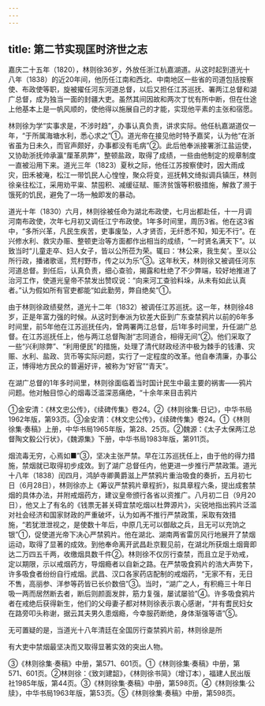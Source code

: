 ```yaml
---
---
---
```

title: 第二节实现匡时济世之志
---



嘉庆二十五年（1820），林则徐36岁，外放任浙江杭嘉湖道。从这时起到道光十八年（1838）的近20年间，他历任江南和西北、中南地区一些省的司道包括按察使、布政使等职，旋被擢任河东河道总督，以后又担任江苏巡抚、署两江总督和湖广总督，成为独当一面的封疆大吏。虽然其间因故和两次丁忧有所中断，但在仕途上他基本上是一帆风顺的，使他得以施展自己的才能，实现他平素的主张和宿愿。

林则徐为学“实事求是，不涉时趋”，办事认真负责，讲求实际。他任杭嘉湖道仅一年，“于所属海塘水利，悉心求之”①。道光帝在接见他时特予嘉奖，认为他“在浙省虽为日未久，而官声颇好，办事都没有毛病”②。此后他奉派接署浙江盐运使，又协助浙抚帅承瀛“厘革夙弊”，整顿盐政，取得了成绩，一些由他制定的规章制度一直被沿用下来。道光三年（1823）夏秋之际，他任江苏按察使时，因大雨成灾，田禾被淹，松江一带饥民人心惶惶，聚众将变，巡抚韩文绮拟调兵镇压，林则徐亲往松江，采用劝平粜、禁囤积、减缓征赋、赈济贫饿等积极措施，解救了濒于饿死的饥民，避免了一场一触即发的暴动。

道光十年（1830）六月，林则徐被任命为湖北布政使，七月出都赴任，十一月调河南布政使，次年七月初又调任江宁布政使。1年多时间里，周历3省。他在这3省中，“多所兴革，凡民生疾苦，吏事废坠，人才贤否，无纤悉不知，知无不行”。在兴修水利、救灾办赈、整顿吏治等方面都作出相当的成绩，“一时贤名满天下”。以致当时“儿童走卒、妇人女子，皆以公所莅为荣。辄曰：‘林公来，我生矣’。至以公所行政，播诸歌谣，荒村野市，传之以为乐”③。这年秋天，林则徐又被调任河东河道总督。到任后，认真负责，细心查验，揭露和杜绝了不少弊端，较好地推进了治河工作，使道光皇帝不禁发出赞叹说：“向来河工查验料垛，从未有如此认真者。”认为假如所有官吏都能“如此勤劳，弊自绝矣”①。

由于林则徐政绩斐然，道光十二年（1832）被调任江苏巡抚。这一年，林则徐48岁，正是年富力强的时候。从这时到奉派为钦差大臣到广东查禁鸦片以前的6年多时间里，前5年他在江苏巡抚任内，曾两署两江总督，后1年多时间里，升任湖广总督。在江苏巡抚任上，他与两江总督陶澍“志同道合，相得无间”②。他们采取了一些“兴利除弊”、“利用便民”的措施，处理了清代财政经济中极为棘手的钱漕、灾赈、水利、盐政、货币等实际问题，实行了一定程度的改革。他自奉清廉，办事公正，博得地方民众的普遍好评，被称为“好官”“青天”。

在湖广总督的1年多时间里，林则徐面临着当时国计民生中最主要的祸害——鸦片问题。他对触目惊心的烟毒泛滥深恶痛绝，“十余年来目击鸦片

①金安清：《林文忠公传》，《续碑传集》卷24。②《林则徐集·日记》，中华书局1962年版，第93页。③金安清：《林文忠公传》，《续碑传集》卷24。①《林则徐集·奏稿》上册，中华书局1965年版，第28、25页。②魏源：《太子太保两江总督陶文毅公行状》，《魏源集》下册，中华书局1983年版，第911页。

烟流毒无穷，心焉如■”③，坚决主张严禁。早在江苏巡抚任上，由于他的得力措施，禁烟就已取得初步成效。到了湖广总督任内，他更进一步推行严禁政策。道光十八年（1838）闰四月，鸿胪寺卿黄爵滋上严禁鸦片重治吸食的奏折，五月初七日（6月28日），林则徐亦上《筹议严禁鸦片章程折》，拟具章程六条，提出成套禁烟的具体办法，并附戒烟药方，建议皇帝颁行各省以资推广。八月初二日（9月20日），他又上了有名的《钱票无甚关碍宜禁吃烟以杜弊源片》，尖锐地指出鸦片泛滥对社会经济和国家财政的严重破坏，认为如再不推行严禁政策，采取有效措施，“若犹泄泄视之，是使数十年后，中原几无可以御敌之兵，且无可以充饷之银”①，促使道光帝下决心严禁鸦片。他在湖北、湖南两省雷厉风行地展开了禁烟运动，取得了显著的成效。到他奉命离开武昌赴京觐见前，在湖北所获烟土烟膏即达二万四五千两，收缴烟具数千件②。林则徐不仅厉行查禁，而且立足于劝戒，定以期限，示以戒烟药方，导烟瘾者以自新之路。在严禁吸食鸦片的浩大声势下，许多吸食者纷纷自行戒烟。武昌、汉口各家药店配制的戒烟药，“无家不有，无日不售，高丽参、洋参等药皆已长价数倍”③。当时，“湖广之人，有积瘾三十年日吸一两而居然断去者，断后则颜面发胖，筋力复强，屡试屡验”④。许多吸食鸦片者在戒绝后获得新生，他们的父母妻子都对林则徐表示衷心感谢，“并有耆民妇女在路旁叩头称谢，据云其夫男久患烟瘾，今幸服药断绝，身体渐强等语”⑤。

无可置疑的是，当道光十八年清廷在全国厉行查禁鸦片前，林则徐是所

有大吏中禁烟最坚决而又取得显著实效的突出人物。

③《林则徐集·奏稿》中册，第571、601页。①《林则徐集·奏稿》中册，第571、601页。②林则徐：《致刘建韶》，《林则徐书简》（增订本），福建人民出版社1985年版，第44页。③《林则徐集·奏稿》中册，第598页。④《林则徐集·公牍》，中华书局1963年版，第53页。⑤《林则徐集·奏稿》中册，第598页。